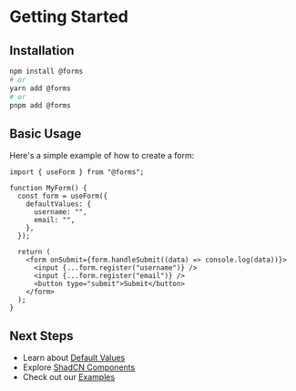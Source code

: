 # Getting Started

## Installation

```bash
npm install @forms
# or
yarn add @forms
# or
pnpm add @forms
```

## Basic Usage

Here's a simple example of how to create a form:

```tsx
import { useForm } from "@forms";

function MyForm() {
  const form = useForm({
    defaultValues: {
      username: "",
      email: "",
    },
  });

  return (
    <form onSubmit={form.handleSubmit((data) => console.log(data))}>
      <input {...form.register("username")} />
      <input {...form.register("email")} />
      <button type="submit">Submit</button>
    </form>
  );
}
```

## Next Steps

- Learn about [Default Values](/default-values)
- Explore [ShadCN Components](/shadcn)
- Check out our [Examples](/examples/simple) 